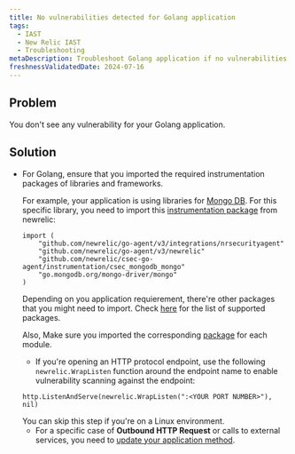 ```yaml
---
title: No vulnerabilities detected for Golang application
tags:
  - IAST
  - New Relic IAST
  - Troubleshooting
metaDescription: Troubleshoot Golang application if no vulnerabilities are detected.
freshnessValidatedDate: 2024-07-16
---
```


## Problem

You don't see any vulnerability for your Golang application.

## Solution

- For Golang, ensure that you imported the required instrumentation packages of libraries and frameworks.

    For example, your application is using libraries for [Mongo DB](http://go.mongodb.org/mongo-driver/mongo). For this specific library, you need to import this [instrumentation package](https://github.com/newrelic/csec-go-agent/tree/main/instrumentation/csec_mongodb_mongo) from newrelic:
    
    ```
    import (
        "github.com/newrelic/go-agent/v3/integrations/nrsecurityagent"
        "github.com/newrelic/go-agent/v3/newrelic"
        "github.com/newrelic/csec-go-agent/instrumentation/csec_mongodb_mongo"
        "go.mongodb.org/mongo-driver/mongo"               
    )
    ```

    Depending on you application requierement, there're other packages that you might need to import. Check [here](https://github.com/newrelic/csec-go-agent#instrumentation-packages) for the list of supported packages.

    Also, Make sure you imported the corresponding [<InlinePopover type="apm" /> package](https://github.com/newrelic/go-agent?tab=readme-ov-file#service-frameworks) for each module.

    - If you're opening an HTTP protocol endpoint, use the following `newrelic.WrapListen` function around the endpoint name to enable vulnerability scanning against the endpoint:

    ```
    http.ListenAndServe(newrelic.WrapListen(":<YOUR PORT NUMBER>"), nil)
    ```

    <Callout variant="important">
        You can skip this step if you're on a Linux environment.
    </Callout>

    - For a specific case of <DNT>**Outbound HTTP Request**</DNT> or calls to external services, you need to [update your application method](/docs/apm/agents/go-agent/instrumentation/instrument-go-segments/#go-external-segments).